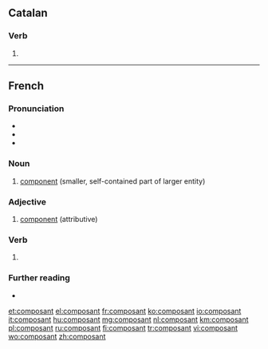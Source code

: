 ==Catalan==

===Verb===
{{head|ca|verb form}}

# {{ca-verb form of|m=ptc|t=pres|composar}}

----

==French==
{{wikipedia|lang=fr}}

===Pronunciation===
* {{audio|Fr-composant.ogg|composant|lang=fr}}
* {{IPA|/kɔ̃.po.zɑ̃/|lang=fr}}
* {{homophones|lang=fr|composants}}

===Noun===
{{fr-noun|m}}

# [[component]] (smaller, self-contained part of larger entity)

===Adjective===
{{fr-adj}}

# [[component]] (attributive)

===Verb===
{{head|fr|present participle}}

# {{present participle of|composer|lang=fr|nocat=1}}

===Further reading===
* {{R:TLFi}}

[[et:composant]]
[[el:composant]]
[[fr:composant]]
[[ko:composant]]
[[io:composant]]
[[it:composant]]
[[hu:composant]]
[[mg:composant]]
[[nl:composant]]
[[km:composant]]
[[pl:composant]]
[[ru:composant]]
[[fi:composant]]
[[tr:composant]]
[[vi:composant]]
[[wo:composant]]
[[zh:composant]]